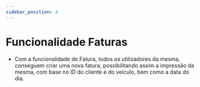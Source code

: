 ```yaml
---
sidebar_position: 4
---
```


# Funcionalidade Faturas

- Com a funcionalidade de Fatura, todos os utilizadores da mesma, conseguem criar uma nova fatura, possibilitando assim a impressão da mesma, com base no ID do cliente e do veículo, bem como a data do dia.
